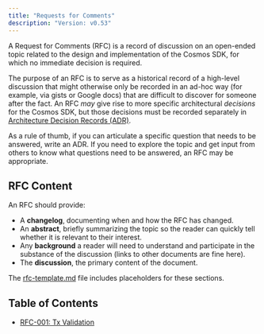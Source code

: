 ```yaml
---
title: "Requests for Comments"
description: "Version: v0.53"
---
```


A Request for Comments (RFC) is a record of discussion on an open-ended topic related to the design and implementation of the Cosmos SDK, for which no immediate decision is required.

The purpose of an RFC is to serve as a historical record of a high-level discussion that might otherwise only be recorded in an ad-hoc way (for example, via gists or Google docs) that are difficult to discover for someone after the fact. An RFC *may* give rise to more specific architectural *decisions* for the Cosmos SDK, but those decisions must be recorded separately in [Architecture Decision Records (ADR)](/sdk/v0.53/build/architecture/README).

As a rule of thumb, if you can articulate a specific question that needs to be answered, write an ADR. If you need to explore the topic and get input from others to know what questions need to be answered, an RFC may be appropriate.

## RFC Content[​](#rfc-content "Direct link to RFC Content")

An RFC should provide:

* A **changelog**, documenting when and how the RFC has changed.
* An **abstract**, briefly summarizing the topic so the reader can quickly tell whether it is relevant to their interest.
* Any **background** a reader will need to understand and participate in the substance of the discussion (links to other documents are fine here).
* The **discussion**, the primary content of the document.

The [rfc-template.md](/sdk/v0.53/build/rfc/rfc-template) file includes placeholders for these sections.

## Table of Contents[​](#table-of-contents "Direct link to Table of Contents")

* [RFC-001: Tx Validation](/sdk/v0.53/build/rfc/rfc-001-tx-validation)
